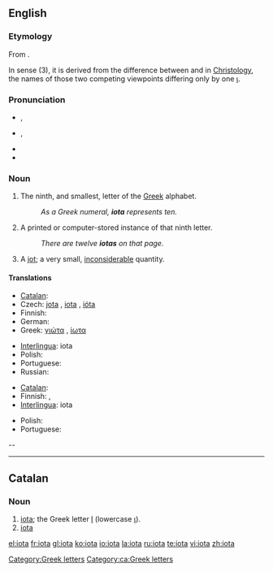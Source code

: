{{was wotd|2008|June|8}}
{{letter_disp2|theta|&nbsp;&nbsp; [[image:Greek_uc_iota.png|20px]][[image:Greek_lc_iota.png|18px]] &nbsp;&nbsp; |kappa|γιώτα|Ι|ι}}
{{also|Iota}}
==English==

===Etymology===
From {{etyl|grc|en}} {{term|ἰῶτα|tr=iōta|lang=grc|sc=polytonic}}.

In sense (3), it is derived from the difference between {{term|ὁμοούσιος|tr=homoousios|sc=Grek||same substance}} and {{term|ὁμοιούσιος|tr=homoiousios|sc=Grek||similar substance}} in [[Christology]], the names of those two competing viewpoints differing only by one [[ι]].

===Pronunciation===
* {{a|UK}} {{IPA|/aɪˈəʊtə/}}, {{SAMPA|/aI"@U.t@/}}
* {{a|US}} {{IPA|/aɪˈoʊtə/}}, {{IPA|/ajˈowɾə/}}
* {{audio|en-us-iota.ogg|Audio (US)}}
* {{rhymes|əʊtə}}

===Noun===
{{en-noun|s|-}}

# {{uncountable}} The ninth, and smallest, letter of the [[Greek]] alphabet.
#: ''As a Greek numeral, '''iota''' represents ten.''
# {{countable}} A printed or computer-stored instance of that ninth letter.
#: ''There are twelve '''iotas''' on that page.''
# {{countable}} A [[jot]]; a very small, [[inconsiderable]] quantity.

====Translations====
{{trans-top|Greek letter}}
* [[Catalan]]: {{t-|ca|iota|f}}
* Czech: [[jota]] {{f}}, [[#Czech|iota]] {{f}}, [[ióta]] {{f}}
* Finnish: {{t-|fi|iota}}
* German: {{t-|de|Jota|n}}
* Greek: [[γιώτα]] {{n}}, [[ίωτα]] {{n}}
{{trans-mid}}
* [[Interlingua]]: iota
* Polish: {{t+|pl|jota|f}}
* Portuguese: {{t-|pt|iota|m}}
* Russian: {{t+|ru|йота|f|tr=jóta|sc=Cyrl}}
{{trans-bottom}}

{{trans-top|small amount}}
* [[Catalan]]: {{t-|ca|iota|f}}
* Finnish: {{t-|fi|hitunen}}, {{t-|fi|hiven}}
* [[Interlingua]]: iota
{{trans-mid}}
* Polish: {{t+|pl|jota|f}}
* Portuguese: {{t+|pt|pingo|m}}
{{trans-bottom}}

--

[[Category:Greek letters]]

----

==Catalan==

===Noun===
{{ca-noun|f|pl=iotes}}

# [[iota#English|iota]]; the Greek letter [[Ι]] (lowercase [[ι]]).
# [[iota#English|iota]] {{gloss|small amount}}

[[Category:ca:Greek letters]]

[[el:iota]]
[[fr:iota]]
[[gl:iota]]
[[ko:iota]]
[[io:iota]]
[[la:iota]]
[[ru:iota]]
[[te:iota]]
[[vi:iota]]
[[zh:iota]]